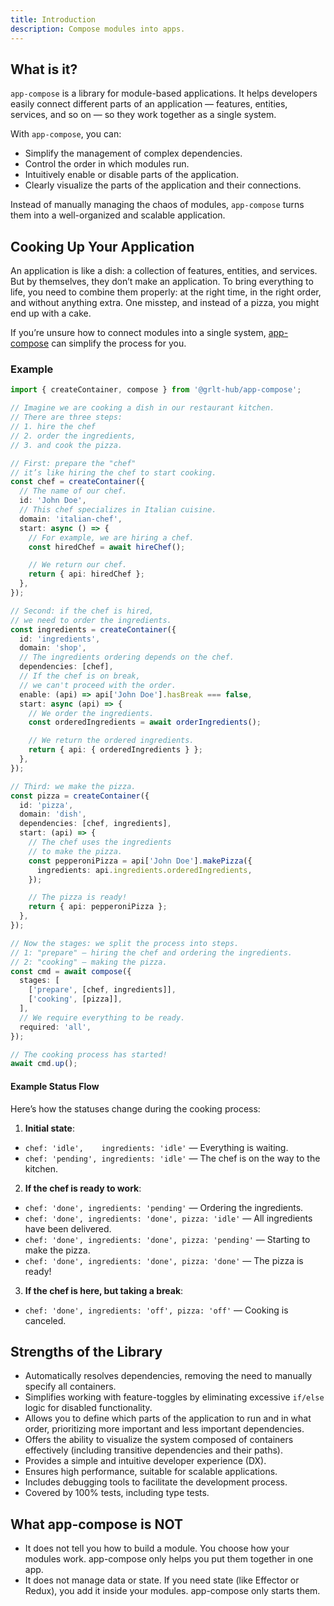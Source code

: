 ```yaml
---
title: Introduction
description: Compose modules into apps.
---
```


## What is it?

`app-compose` is a library for module-based applications.
It helps developers easily connect different parts of an application — features, entities, services, and so on — so they work together as a single system.

With `app-compose`, you can:

- Simplify the management of complex dependencies.
- Control the order in which modules run.
- Intuitively enable or disable parts of the application.
- Clearly visualize the parts of the application and their connections.

Instead of manually managing the chaos of modules, `app-compose` turns them into a well-organized and scalable application.

## Cooking Up Your Application

An application is like a dish: a collection of features, entities, and services. But by themselves, they don’t make an application.
To bring everything to life, you need to combine them properly: at the right time, in the right order, and without anything extra.
One misstep, and instead of a pizza, you might end up with a cake.

If you’re unsure how to connect modules into a single system, [app-compose](https://grlt-hub.github.io/app-compose/) can simplify the process for you.

### Example

```ts
import { createContainer, compose } from '@grlt-hub/app-compose';

// Imagine we are cooking a dish in our restaurant kitchen.
// There are three steps:
// 1. hire the chef
// 2. order the ingredients,
// 3. and cook the pizza.

// First: prepare the "chef"
// it’s like hiring the chef to start cooking.
const chef = createContainer({
  // The name of our chef.
  id: 'John Doe',
  // This chef specializes in Italian cuisine.
  domain: 'italian-chef',
  start: async () => {
    // For example, we are hiring a chef.
    const hiredChef = await hireChef();

    // We return our chef.
    return { api: hiredChef };
  },
});

// Second: if the chef is hired,
// we need to order the ingredients.
const ingredients = createContainer({
  id: 'ingredients',
  domain: 'shop',
  // The ingredients ordering depends on the chef.
  dependencies: [chef],
  // If the chef is on break,
  // we can't proceed with the order.
  enable: (api) => api['John Doe'].hasBreak === false,
  start: async (api) => {
    // We order the ingredients.
    const orderedIngredients = await orderIngredients();

    // We return the ordered ingredients.
    return { api: { orderedIngredients } };
  },
});

// Third: we make the pizza.
const pizza = createContainer({
  id: 'pizza',
  domain: 'dish',
  dependencies: [chef, ingredients],
  start: (api) => {
    // The chef uses the ingredients
    // to make the pizza.
    const pepperoniPizza = api['John Doe'].makePizza({
      ingredients: api.ingredients.orderedIngredients,
    });

    // The pizza is ready!
    return { api: pepperoniPizza };
  },
});

// Now the stages: we split the process into steps.
// 1: "prepare" — hiring the chef and ordering the ingredients.
// 2: "cooking" — making the pizza.
const cmd = await compose({
  stages: [
    ['prepare', [chef, ingredients]],
    ['cooking', [pizza]],
  ],
  // We require everything to be ready.
  required: 'all',
});

// The cooking process has started!
await cmd.up();
```

#### Example Status Flow

Here’s how the statuses change during the cooking process:

1. **Initial state**:

- `chef: 'idle',    ingredients: 'idle'` — Everything is waiting.
- `chef: 'pending', ingredients: 'idle'` — The chef is on the way to the kitchen.

2. **If the chef is ready to work**:

- `chef: 'done', ingredients: 'pending'` — Ordering the ingredients.
- `chef: 'done', ingredients: 'done', pizza: 'idle'` — All ingredients have been delivered.
- `chef: 'done', ingredients: 'done', pizza: 'pending'` — Starting to make the pizza.
- `chef: 'done', ingredients: 'done', pizza: 'done'` — The pizza is ready!

3. **If the chef is here, but taking a break**:

- `chef: 'done', ingredients: 'off', pizza: 'off'` — Cooking is canceled.

## Strengths of the Library

- Automatically resolves dependencies, removing the need to manually specify all containers.
- Simplifies working with feature-toggles by eliminating excessive `if/else` logic for disabled functionality.
- Allows you to define which parts of the application to run and in what order, prioritizing more important and less important dependencies.
- Offers the ability to visualize the system composed of containers effectively (including transitive dependencies and their paths).
- Provides a simple and intuitive developer experience (DX).
- Ensures high performance, suitable for scalable applications.
- Includes debugging tools to facilitate the development process.
- Covered by 100% tests, including type tests.

## What app-compose is NOT

- It does not tell you how to build a module. You choose how your modules work. app-compose only helps you put them together in one app.
- It does not manage data or state. If you need state (like Effector or Redux), you add it inside your modules. app-compose only starts them.
